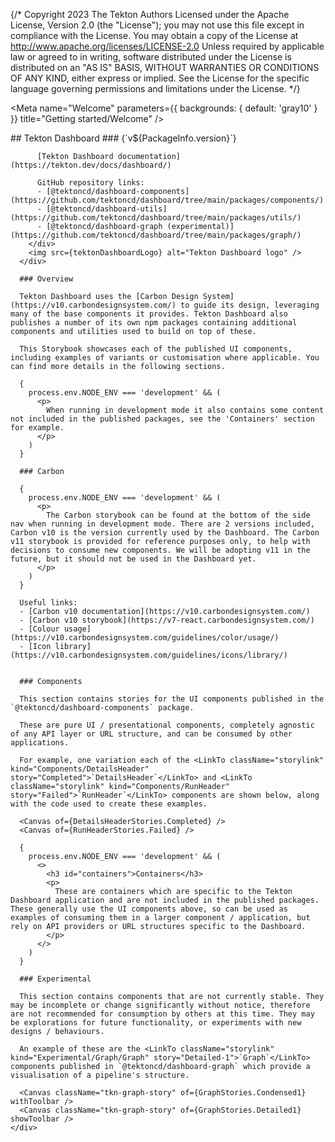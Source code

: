 {/*
Copyright 2023 The Tekton Authors
Licensed under the Apache License, Version 2.0 (the "License");
you may not use this file except in compliance with the License.
You may obtain a copy of the License at
    http://www.apache.org/licenses/LICENSE-2.0
Unless required by applicable law or agreed to in writing, software
distributed under the License is distributed on an "AS IS" BASIS,
WITHOUT WARRANTIES OR CONDITIONS OF ANY KIND, either express or implied.
See the License for the specific language governing permissions and
limitations under the License.
*/}




<Meta
  name="Welcome"
  parameters={{
    backgrounds: {
      default: 'gray10'
    }
  }}
  title="Getting started/Welcome"
/>

<Unstyled>
    <div className="welcome__container">
      <div className="welcome__heading">
        <div>
          ## Tekton Dashboard
          ### {`v${PackageInfo.version}`}

          [Tekton Dashboard documentation](https://tekton.dev/docs/dashboard/)

          GitHub repository links:
          - [@tektoncd/dashboard-components](https://github.com/tektoncd/dashboard/tree/main/packages/components/)
          - [@tektoncd/dashboard-utils](https://github.com/tektoncd/dashboard/tree/main/packages/utils/)
          - [@tektoncd/dashboard-graph (experimental)](https://github.com/tektoncd/dashboard/tree/main/packages/graph/)
        </div>
        <img src={tektonDashboardLogo} alt="Tekton Dashboard logo" />
      </div>

      ### Overview

      Tekton Dashboard uses the [Carbon Design System](https://v10.carbondesignsystem.com/) to guide its design, leveraging many of the base components it provides. Tekton Dashboard also publishes a number of its own npm packages containing additional components and utilities used to build on top of these.

      This Storybook showcases each of the published UI components, including examples of variants or customisation where applicable. You can find more details in the following sections.

      {
        process.env.NODE_ENV === 'development' && (
          <p>
            When running in development mode it also contains some content not included in the published packages, see the 'Containers' section for example.
          </p>
        )
      }

      ### Carbon

      {
        process.env.NODE_ENV === 'development' && (
          <p>
            The Carbon storybook can be found at the bottom of the side nav when running in development mode. There are 2 versions included, Carbon v10 is the version currently used by the Dashboard. The Carbon v11 storybook is provided for reference purposes only, to help with decisions to consume new components. We will be adopting v11 in the future, but it should not be used in the Dashboard yet.
          </p>
        )
      }

      Useful links:
      - [Carbon v10 documentation](https://v10.carbondesignsystem.com/)
      - [Carbon v10 storybook](https://v7-react.carbondesignsystem.com/)
      - [Colour usage](https://v10.carbondesignsystem.com/guidelines/color/usage/)
      - [Icon library](https://v10.carbondesignsystem.com/guidelines/icons/library/)


      ### Components

      This section contains stories for the UI components published in the `@tektoncd/dashboard-components` package.

      These are pure UI / presentational components, completely agnostic of any API layer or URL structure, and can be consumed by other applications.

      For example, one variation each of the <LinkTo className="storylink" kind="Components/DetailsHeader" story="Completed">`DetailsHeader`</LinkTo> and <LinkTo className="storylink" kind="Components/RunHeader" story="Failed">`RunHeader`</LinkTo> components are shown below, along with the code used to create these examples.

      <Canvas of={DetailsHeaderStories.Completed} />
      <Canvas of={RunHeaderStories.Failed} />

      {
        process.env.NODE_ENV === 'development' && (
          <>
            <h3 id="containers">Containers</h3>
            <p>
              These are containers which are specific to the Tekton Dashboard application and are not included in the published packages. These generally use the UI components above, so can be used as examples of consuming them in a larger component / application, but rely on API providers or URL structures specific to the Dashboard.
            </p>
          </>
        )
      }

      ### Experimental

      This section contains components that are not currently stable. They may be incomplete or change significantly without notice, therefore are not recommended for consumption by others at this time. They may be explorations for future functionality, or experiments with new designs / behaviours.

      An example of these are the <LinkTo className="storylink" kind="Experimental/Graph/Graph" story="Detailed-1">`Graph`</LinkTo> components published in `@tektoncd/dashboard-graph` which provide a visualisation of a pipeline's structure.

      <Canvas className="tkn-graph-story" of={GraphStories.Condensed1} withToolbar />
      <Canvas className="tkn-graph-story" of={GraphStories.Detailed1} showToolbar />
    </div>
</Unstyled>
